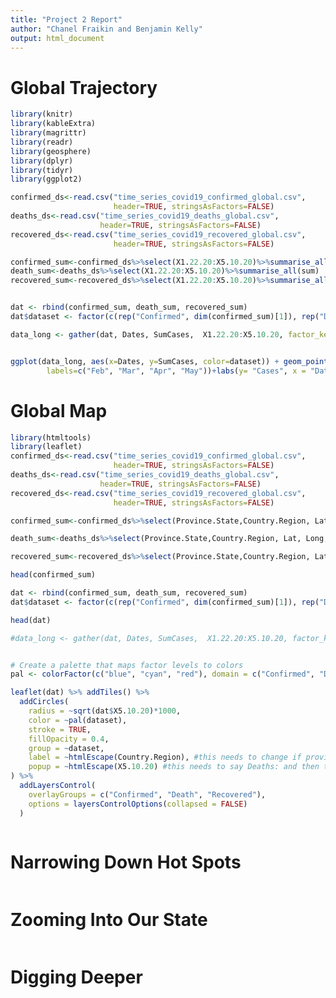 ```yaml
---
title: "Project 2 Report"
author: "Chanel Fraikin and Benjamin Kelly"
output: html_document
---
```


# Global Trajectory
```r

library(knitr)
library(kableExtra)
library(magrittr)
library(readr)
library(geosphere)
library(dplyr)
library(tidyr)
library(ggplot2)

confirmed_ds<-read.csv("time_series_covid19_confirmed_global.csv", 
                       header=TRUE, stringsAsFactors=FALSE)
deaths_ds<-read.csv("time_series_covid19_deaths_global.csv", 
                    header=TRUE, stringsAsFactors=FALSE)
recovered_ds<-read.csv("time_series_covid19_recovered_global.csv", 
                       header=TRUE, stringsAsFactors=FALSE)

confirmed_sum<-confirmed_ds%>%select(X1.22.20:X5.10.20)%>%summarise_all(sum)
death_sum<-deaths_ds%>%select(X1.22.20:X5.10.20)%>%summarise_all(sum)
recovered_sum<-recovered_ds%>%select(X1.22.20:X5.10.20)%>%summarise_all(sum)


dat <- rbind(confirmed_sum, death_sum, recovered_sum)
dat$dataset <- factor(c(rep("Confirmed", dim(confirmed_sum)[1]), rep("Death", dim(death_sum)[1]), rep("Recovered", dim(recovered_sum)[1])))

data_long <- gather(dat, Dates, SumCases,  X1.22.20:X5.10.20, factor_key=TRUE)


ggplot(data_long, aes(x=Dates, y=SumCases, color=dataset)) + geom_point()+ggtitle("Global Trajectory for COVID-19") + scale_x_discrete(breaks=c("X2.1.20","X3.1.20","X4.1.20", "X5.1.20"),
        labels=c("Feb", "Mar", "Apr", "May"))+labs(y= "Cases", x = "Date")


```

# Global Map
```r
library(htmltools)
library(leaflet)
confirmed_ds<-read.csv("time_series_covid19_confirmed_global.csv", 
                       header=TRUE, stringsAsFactors=FALSE)
deaths_ds<-read.csv("time_series_covid19_deaths_global.csv", 
                    header=TRUE, stringsAsFactors=FALSE)
recovered_ds<-read.csv("time_series_covid19_recovered_global.csv", 
                       header=TRUE, stringsAsFactors=FALSE)

confirmed_sum<-confirmed_ds%>%select(Province.State,Country.Region, Lat, Long, X5.10.20)

death_sum<-deaths_ds%>%select(Province.State,Country.Region, Lat, Long, X5.10.20)

recovered_sum<-recovered_ds%>%select(Province.State,Country.Region, Lat, Long, X5.10.20)

head(confirmed_sum)

dat <- rbind(confirmed_sum, death_sum, recovered_sum)
dat$dataset <- factor(c(rep("Confirmed", dim(confirmed_sum)[1]), rep("Death", dim(death_sum)[1]), rep("Recovered", dim(recovered_sum)[1])))

head(dat)

#data_long <- gather(dat, Dates, SumCases,  X1.22.20:X5.10.20, factor_key=TRUE)


# Create a palette that maps factor levels to colors
pal <- colorFactor(c("blue", "cyan", "red"), domain = c("Confirmed", "Death", "Recovered"))

leaflet(dat) %>% addTiles() %>%
  addCircles(
    radius = ~sqrt(dat$X5.10.20)*1000,
    color = ~pal(dataset),
    stroke = TRUE, 
    fillOpacity = 0.4,
    group = ~dataset,
    label = ~htmlEscape(Country.Region), #this needs to change if province/state is available
    popup = ~htmlEscape(X5.10.20) #this needs to say Deaths: and then the number
) %>%
  addLayersControl(
    overlayGroups = c("Confirmed", "Death", "Recovered"),
    options = layersControlOptions(collapsed = FALSE)
  ) 



```

# Narrowing Down Hot Spots
```r


```

# Zooming Into Our State
```r


```

# Digging Deeper
```r


```

